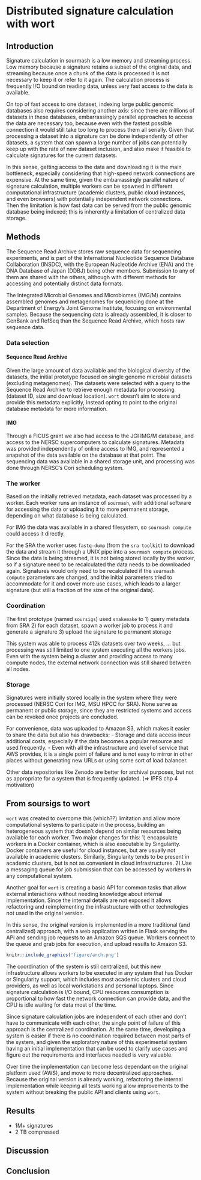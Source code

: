 # Distributed signature calculation with wort

\chaptermark {wort}

## Introduction

\todoin{
- Add one paragraph, "In Chapter XX we introduced YY".
- This showed us the following problems around calculating yada foo.
}


Signature calculation in sourmash is a low memory and streaming process.
Low memory because a signature retains a subset of the original data,
and streaming because once a chunk of the data is processed it is not necessary to keep it or refer to it again.
The calculation process is frequently I/O bound on reading data,
unless very fast access to the data is available.

<!--
CTB: here it is also important to note that sourmash signatures are typically
quite small, and so the calculation process is inherently asymmetric in
terms of communication: the input data is 1000-100000 times larger than the
output data, which is what allows wort-like solutions to work in the first place.

(Maybe throw in a comparison to folding@home, but differentiate because those require significant computation while wort requires significant data.)
-->

On top of fast access to one dataset,
indexing large public genomic databases also requires considering another axis:
since there are millions of datasets in these databases,
embarrassingly parallel approaches to access the data are necessary too,
because even with the fastest possible connection it would still take too long to process them all serially.
Given that processing a dataset into a signature can be done independently
of other datasets,
a system that can spawn a large number of jobs can potentially keep up with the rate of new dataset inclusion,
and also make it feasible to calculate signatures for the current datasets.

In this sense,
getting access to the data and downloading it is the main bottleneck,
especially considering that high-speed network connections are expensive.
At the same time,
given the embarrassingly parallel nature of signature calculation,
multiple workers can be spawned in different computational infrastructure
(academic clusters, public cloud instances, and even browsers)
with potentially independent network connections.
Then the limitation is how fast data can be served from the public genomic database being indexed; this is inherently a limitation of centralized data storage.

<!--
CTB Q: How does this change if the datasets / genomic databases are in the cloud, and so are accessible from multiple independent compute servers? This is the "scale out" approach and avoids the 1000x slower speed of WAN access. Note data egress charges / zone specificity.

Statement of what this chapter is about: soursigs and wort for exploring
(crowdsourced?) ways of calculating signatures for large public databases.
-->

## Methods

The Sequence Read Archive stores raw sequence data for sequencing experiments,
and is part of the International Nucleotide Sequence Database Collaboration (INSDC),
with the European Nucleotide Archive (ENA) and the DNA Database of Japan (DDBJ) being other members.
Submission to any of them are shared with the others,
although with different methods for accessing and potentially distinct data formats.

The Integrated Microbial Genomes and Microbiomes (IMG/M) contains assembled genomes and metagenomes for sequencing done at the Department of Energy's Joint Genome Institute,
focusing on environmental samples.
Because the sequencing data is already assembled,
it is closer to GenBank and RefSeq than the Sequence Read Archive,
which hosts raw sequence data.

<!-- ficus grant
http://ivory.idyll.org/blog/2017-ficus-nersc-jgi-sourmash.html
-->

### Data selection

#### Sequence Read Archive

Given the large amount of data available and the biological diversity of the datasets,
the initial prototype focused on single genome microbial datasets (excluding metagenomes).
The datasets were selected with a query to the Sequence Read Archive to retrieve enough metadata for processing (dataset ID, size and download location).
`wort` doesn't aim to store and provide this metadata explicitly,
instead opting to point to the original database metadata for more information.

#### IMG

Through a FICUS grant we also had access to the JGI IMG/M database,
and access to the NERSC supercomputers to calculate signatures.
<!-- size of IMG at that time
 - 65k genomes
 -->
Metadata was provided independently of online access to IMG,
and represented a snapshot of the data available on the database at that point. <!-- TODO: put date here? -->
The sequencing data was available in a shared storage unit,
and processing was done through NERSC's Cori scheduling system.

<!-- Link IMG snakemake repo
-->

### The worker

Based on the initially retrieved metadata,
each dataset was processed by a worker.
Each worker runs an instance of `sourmash`,
with additional software for accessing the data or uploading it to more permanent storage,
depending on what database is being calculated.

For IMG the data was available in a shared filesystem,
so `sourmash compute` could access it directly.

For the SRA the worker uses `fastq-dump` (from the `sra toolkit`) to download the data and stream it through a UNIX pipe into a `sourmash compute` process.
Since the data is being streamed,
it is not being stored locally by the worker,
so if a signature need to be recalculated the data needs to be downloaded again.
Signatures would only need to be recalculated if the `sourmash compute` parameters are changed,
and the initial parameters tried to accommodate for it and cover more use cases,
which leads to a larger signature (but still a fraction of the size of the original data).

### Coordination

The first prototype (named `soursigs`) used `snakemake` to
1) query metadata from SRA
2) for each dataset, spawn a worker job to process it and generate a signature
3) upload the signature to permanent storage
<!-- Link soursigs repo for initial prototype
https://github.com/dib-lab/soursigs/
-->

\todoin{
- CTB fill in
}

This system was able to process 412k datasets over two weeks,
...
<!-- link to soursigs posts?
https://blog.luizirber.org/2016/12/28/soursigs-arch-1/
http://ivory.idyll.org/blog/2017-sourmash-sra-microbial-wgs.html
 -->
but processing was still limited to one system executing all the workers jobs.
Even with the system being a cluster and providing access to many compute nodes,
the external network connection was still shared between all nodes.

<!--
Note: this initial prototype only read a small part of the stream. This was because our scientific goal was to identify novel data sets, and we could take advantage of the random nature of shotgun sequencing to yada yada. Ref syrah, scaled.
-->

### Storage

Signatures were initially stored locally in the system where they were processed
(NERSC Cori for IMG, MSU HPCC for SRA).
None serve as permanent or public storage,
since they are restricted systems and access can be revoked once projects are concluded.

\todoin{
- CTB Fix below
}

For convenience,
data was uploaded to Amazon S3,
which makes it easier to share the data but also has drawbacks:
	- Storage and data access incur additional costs,
		especially if the data becomes a popular resource and used frequently.
	- Even with all the infrastructure and level of service that AWS provides,
		it is a single point of failure and is not easy to mirror in other places without generating new URLs
		or using some sort of load balancer.

Other data repositories like Zenodo are better for archival purposes,
but not as appropriate for a system that is frequently updated. (=> IPFS chp 4 motivation)

<!-- data was also uploaded to IPFS, but maybe keep it to discuss in depth in the next section? -->

## From soursigs to wort

<!-- how and why did soursigs evolve into wort? -->
<!-- mirror structure from previous section, showing how things changed? -->

<!--
CTBQ: which limitation is being overcome? It's ok to repeat and be specific.
-->
`wort` was created to overcome this (which??) limitation and allow more computational systems to participate in the process,
building an heterogeneous system that doesn't depend on similar resources being available for each worker.
Two major changes for this:
	1) encapsulate workers in a Docker container, which is also executable by Singularity.
		 Docker containers are useful for cloud instances,
		 but are usually not available in academic clusters.
		 Similarly, Singularity tends to be present in academic clusters,
		 but is not as convenient in cloud infrastructures.
		 <!-- encapsulation is also easier to do because all dependencies are available on conda channels,
		 especially bioconda and conda-forge -->
	2) Use a messaging queue for job submission that can be accessed by workers in any computational system. <!-- (here note this is still centralized) -->

Another goal for `wort` is creating a basic API for common tasks that allow external interactions without needing knowledge about internal implementation.
Since the internal details are not exposed it allows refactoring and reimplementing the infrastructure with other technologies not used in the original version.

In this sense,
the original version is implemented in a more traditional (and centralized) approach,
with a web application written in Flask serving the API and sending job requests to an Amazon SQS queue.
Workers connect to the queue and grab jobs for execution,
and upload results to Amazon S3.

```r
knitr::include_graphics('figure/arch.png')
```

\todoin{
- Figure 4.1 needs a caption.
}

<!-- drop the "a little centralization goes a long way" paper here -->
The coordination of the system is still centralized,
but this new infrastructure allows workers to be executed in any system that has Docker or Singularity support,
which includes most academic clusters and cloud providers,
as well as local workstations and personal laptops.
Since signature calculation is I/O bound,
CPU resources consumption is proportional to how fast the network connection can provide data,
and the CPU is idle waiting for data most of the time.

<!--
(Use "asymmetric" for the way data behaves: lots goes in, little goes out, compute is not actually that significant)
-->

Since signature calculation jobs are independent of each other and don't have to communicate with each other,
the single point of failure of this approach is the centralized coordination.
At the same time,
developing a system is easier if there is no coordination required between most parts of the system,
and given the exploratory nature of this experimental system having an initial implementation that can be used to clarify use cases and figure out the requirements and interfaces needed is very valuable.

Over time the implementation can become less dependant on the original platform used (AWS),
and move to more decentralized approaches.
<!-- It's easier to test and refactor than coming up with the perfect design upfront -->
Because the original version is already working,
refactoring the internal implementation while keeping all tests working allow improvements to the system without breaking the public API and clients using `wort`.


## Results

\todoin{
- CTB
}

- 1M+ signatures
- 2 TB compressed

## Discussion

\todoin{
- CTB
}

<!--
We set out to solve a problem...

We designed a system to take advantage of custom features of the task:
asymmetric, etc.

This system was centralized in the following way, but otherwise relied on independent workers.

The system worked pretty well within its limitations. Processed XX YY ZZ etc etc.

Challenges of centralization. Challenges of single database to
access. Are there better solutions that rely on the central people to
do things differently, e.g. allow docker containers running on their
hardware? (Kind of what the cloud allows, sure. But you can make the
point that no, not really, you're always limited by the centralized
nature of the design.) So in chp4 we explore a different more
decentralized approach.

CTB: Attacks on this system by bad faith workers? Access restrictions on queue.

Maybe reference "linda tuple space" in the paper somewhere?

CTBQ: What points do you want to make here?
-->

## Conclusion

\todoin{
- CTB
}

<!--
Distributed workers can be an efficient and effective solution but only insofar as the centralized database can scale to hand data to them fast enough.

TODO:
* pull text down from above into discussion as you think it makes sense
* smoothen out additional text from CTB discussion, with extra points
* move on to chp5
-->
